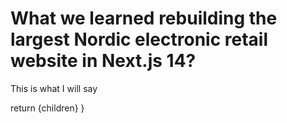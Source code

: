 
# What we learned rebuilding the largest Nordic electronic retail website in Next.js 14?

<div className="hidden group-[.practice]:block notes">
This is what I will say
</div>

  return <MainSlide imgUrl={homepage}>
    {children}
  </MainSlide>
}